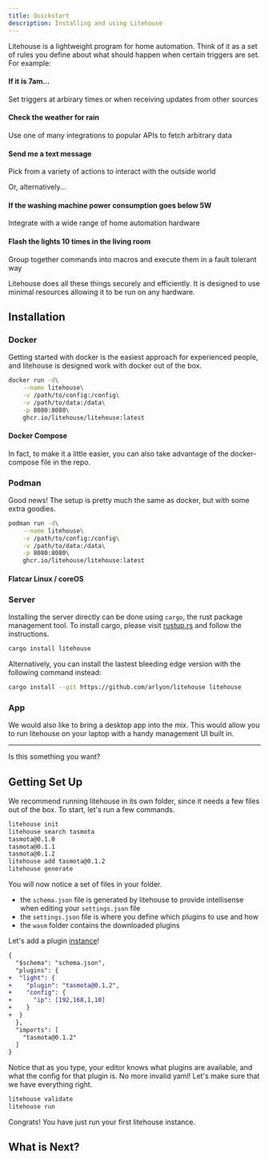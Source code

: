 ```yaml
---
title: Quickstart
description: Installing and using Litehouse
---
```



Litehouse is a lightweight program for home automation. Think of it as a set of
rules you define about what should happen when certain triggers are set. For
example:

<Steps>
<Step>
<h4>If it is 7am...</h4>

Set triggers at arbirary times or when receiving updates from other sources
</Step>
<Step>

<h4>Check the weather for rain</h4>

Use one of many integrations to popular APIs to fetch arbitrary data
</Step>
<Step>

<h4>Send me a text message</h4>

Pick from a variety of actions to interact with the outside world
</Step>
</Steps>

Or, alternatively...

<Steps>
<Step>
<h4>If the washing machine power consumption goes below 5W</h4>

Integrate with a wide range of home automation hardware
</Step>
<Step>

<h4>Flash the lights 10 times in the living room</h4>

Group together commands into macros and execute them in a fault tolerant way
</Step>
</Steps>

Litehouse does all these things securely and efficiently. It is designed to use minimal resources allowing it to be run on any hardware.

## Installation

<Cards>
<Card title="Docker" href="#docker" className="bg-gradient-to-bl dark:from-black dark:to-blue-950 border-blue-600" />
<Card title="Podman" href="#podman" className="bg-gradient-to-bl dark:from-black dark:to-purple-950 border-purple-600" />
<Card title="Server" href="#server" className="bg-gradient-to-bl dark:from-black dark:to-orange-950 border-orange-600"/>
<Card title="App" href="#app" />
</Cards>

### Docker

Getting started with docker is the easiest approach for experienced people, and litehouse is designed work
with docker out of the box.

```bash title="Terminal"
docker run -d\
    --name litehouse\
    -v /path/to/config:/config\
    -v /path/to/data:/data\
    -p 8080:8080\
    ghcr.io/litehouse/litehouse:latest
```

#### Docker Compose

In fact, to make it a little easier, you can also take advantage of the docker-compose file
in the repo.

### Podman

Good news! The setup is pretty much the same as docker, but with some extra goodies.

```bash title="Terminal"
podman run -d\
    --name litehouse\
    -v /path/to/config:/config\
    -v /path/to/data:/data\
    -p 8080:8080\
    ghcr.io/litehouse/litehouse:latest
```

#### Flatcar Linux / coreOS

### Server

Installing the server directly can be done using `cargo`, the rust package management tool.
To install cargo, please visit [rustup.rs](https://rustup.rs) and follow the instructions.

```bash title="Terminal"
cargo install litehouse
```

Alternatively, you can install the lastest bleeding edge version with the following
command instead:

```bash title="Terminal"
cargo install --git https://github.com/arlyon/litehouse litehouse
```

### App

<Callout title="Coming soon...">
We would also like to bring a desktop app into the mix. This would allow you to run
litehouse on your laptop with a handy management UI built in.

<hr className="mt-2 mb-2" />

<div className="flex justify-between w-full items-center">
Is this something you want?

<AppRequestButton />

</div>

</Callout>

## Getting Set Up

We recommend running litehouse in its own folder, since it needs a few files
out of the box. To start, let's run a few commands.

```bash title="Terminal"
litehouse init
litehouse search tasmota
tasmota@0.1.0
tasmota@0.1.1
tasmota@0.1.2
litehouse add tasmota@0.1.2
litehouse generate
```

You will now notice a set of files in your folder.

<Files>
  <Folder name="wasm" defaultOpen>
    <File name="tasmota@0.1.2.wasm" />
  </Folder>
  <File name="schema.json" />
  <File name="settings.json" />
</Files>

- the `schema.json` file is generated by litehouse to provide intellisense
  when editing your `settings.json` file
- the `settings.json` file is where you define which plugins to use and how
- the `wasm` folder contains the downloaded plugins

Let's add a plugin [instance](/docs/terminology#instance)!

```diff title="settings.json"
{
  "$schema": "schema.json",
  "plugins": {
+  "light": {
+    "plugin": "tasmota@0.1.2",
+    "config": {
+      "ip": [192,168,1,10]
+    }
+  }
  },
  "imports": [
    "tasmota@0.1.2"
  ]
}
```

Notice that as you type, your editor knows what plugins are available, and what
the config for that plugin is. No more invalid yaml! Let's make sure that we
have everything right.

```bash title="Terminal"
litehouse validate
litehouse run
```

Congrats! You have just run your first litehouse instance.

## What is Next?

<Cards>
  <Card title="📦 Visit the plugin registry" href="/registry" />
  <Card title="🔀 Learn more about creating rules" href="/docs/rules" />
  <Card title="📚 View the source code" href="https://github.com/arlyon/litehouse" />
</Cards>
